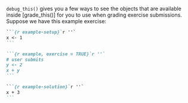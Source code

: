 `debug_this()` gives you a few ways to see the objects that are
available inside [grade_this()] for you to use when grading exercise
submissions. Suppose we have this example exercise:

````markdown
```{r example-setup}`r ''`
x <- 1
```

```{r example, exercise = TRUE}`r ''`
# user submits
y <- 2
x + y
```

```{r example-solution}`r ''`
x + 3
```
````
